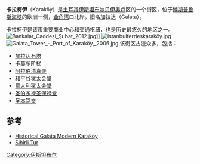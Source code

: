 {{Infobox settlement
| name                    = 卡拉柯伊
| native_name             = Karaköy
| image_skyline           = Istanbul asv2020-02 img47 Galata Tower.jpg
| latd  = 41 |latm  = 01 |lats  = 22 |latNS  = N
| longd = 28 |longm = 58 |longs = 30 |longEW = E
| coordinates_display     = inline,title
| subdivision_type        = 国家
| subdivision_name        = {{TUR}}
| subdivision_type2       = 省
| subdivision_name2       = [[伊斯坦布尔省|伊斯坦布尔省]]
| subdivision_type3       = 区
| subdivision_name3       = [[贝伊奥卢|贝伊奥卢]]
}}
'''卡拉柯伊'''（Karaköy）是[[土耳其|土耳其]][[伊斯坦布尔|伊斯坦布尔]][[贝伊奥卢|贝伊奥卢]]区的一个街区，位于[[博斯普鲁斯海峡|博斯普鲁斯海峡]]的欧洲一侧，[[金角湾|金角湾]]口北岸。旧名加拉达（Galata）。

卡拉柯伊是该市重要商业中心和交通枢纽，也是历史最悠久的地区之一。
[[File:Bankalar_Caddesi_Şubat_2012.jpg|thumb]]]]
[[File:Istanbulferrieskaraköy.jpg|thumb]]
[[File:Galata_Tower_-_Port_of_Karaköy,_2006.jpg|thumb]]
该街区古迹众多，包括：
*[[加拉达石塔|加拉达石塔]]
*[[卡莫多阶梯|卡莫多阶梯]]
*[[阿拉伯清真寺|阿拉伯清真寺]]
*[[和平谷犹太会堂|和平谷犹太会堂]]
*[[意大利犹太会堂_(伊斯坦布尔)|意大利犹太会堂]]
*[[圣伯多禄圣保禄堂_(伊斯坦布尔)|圣伯多禄圣保禄堂]]
*[[圣本笃堂_(伊斯坦布尔)|圣本笃堂]]

==参考==
{{Reflist}}
* [https://archive.is/20131210210709/http://portalistanbul.com/historical-galata-modern-karakoy/ Historical Galata Modern Karaköy]
* [http://www.sihirlitur.com/gezi/istanbul/karakoy/index.html Sihirli Tur]{{Wayback|url=http://www.sihirlitur.com/gezi/istanbul/karakoy/index.html |date=20090502094405 }} {{tr icon}}

[[Category:伊斯坦布尔|Category:伊斯坦布尔]]